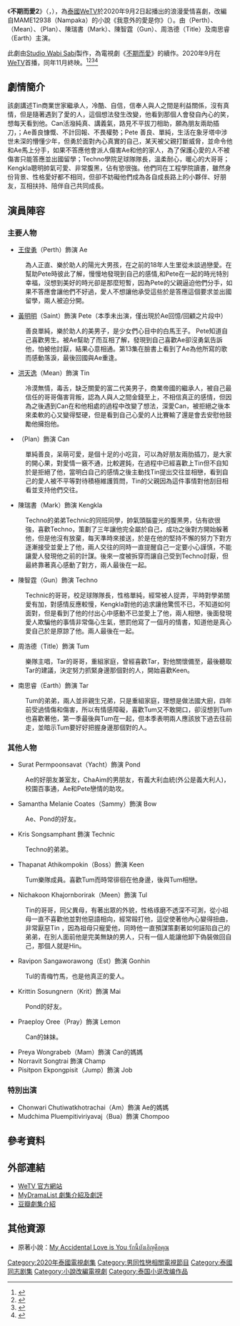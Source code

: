 {{电视节目信息框
| show_name     = 不期而愛2
| original_name = {{lang|th|บังเอิญรัก2}}
| image         = [[檔案:Love_By_Chance_2_–_A_Chance_to_Love.jpg|250px]]
| caption       = 
| show_name_2   = {{nowrap|{{lang|en|Love by Chance 2: A Chance to Love}}<br>{{lang|th|รักนี้บังเอิญคือคุณ 2: โอกาสที่จะได้รัก}}}}
| genre         = [[愛情喜劇|愛情喜劇]]、[[同性戀|同性戀]]
| format        = 
| based_on      = MAME12938（Nampaka）<br/>《我意外的愛是你》
| creator       = 
| developer     = 
| writer        = MAME12938（Nampaka）
| director      = New Siwaj Sawatmaneekul
| starring      = {{link-en|王俊勇|Tanapon Sukumpantanasan}}、{{link-en|洪天逸|Phiravich Attachitsataporn}}、{{link-en|林樂杰|Rathavit Kijworalak}}、<br/>陳瑞書、陳智霆、周浩德、<br/>南思睿
| theme_music_composer = 
| opentheme     = 
| endtheme      = 
| composer      = 
| country       = {{THA}}
| location      = {{THA}}
| language      = [[泰語|泰語]]
| num_episodes  = 13
| runtime       = 37 - 50 分鐘
| company       = [[Studio_Wabi_Sabi|Studio Wabi Sabi]]
| producer      = New Siwaj Sawatmaneekul
| channel       = [[WeTV|WeTV]]
| first_run     = {{THA}}
| first_aired   = {{Start date|2020|9|2}}
| last_aired    = {{End date|2020|11|18}}
| related       = 
| preceded_by   = [[不期而愛|不期而愛]]
| followed_by   = 
| website       = https://wetv.vip/zh-tw/play/izclr5dh61a2y6k WeTV
| production_website = 
}}

《'''不期而愛2'''》（{{lang-th|'''บังเอิญรัก2'''}}，{{lang-en|Love By Chance Season 2}}），為[[泰國|泰國]][[WeTV|WeTV]]於2020年9月2日起播出的浪漫愛情喜劇，改編自MAME12938（Nampaka）的小說《我意外的愛是你》（{{lang|th|รักนี้บังเอิญคือคุณ}}）。由{{link-en|王俊勇|Tanapon Sukumpantanasan}}（Perth）、{{link-en|洪天逸|Phiravich Attachitsataporn}}（Mean）、{{link-en|林樂杰|Rathavit Kijworalak}}（Plan）、陳瑞書（Mark）、陳智霆（Gun）、周浩德（Title）及南思睿（Earth）主演。

此劇由[[Studio_Wabi_Sabi|Studio Wabi Sabi]]製作，為電視劇《[[不期而愛|不期而愛]]》的續作。2020年9月在[[WeTV|WeTV]]首播，同年11月終映。<ref>{{cite news|title=BL泰劇《不期而愛2》雙美男一言不合就吻上　含藥片伸舌引暴動|url=https://tw.appledaily.com/entertainment/20200905/SRPPT5W32VDCDMVQVX2HX7XQYA/|accessdate=2021-01-31|work=蘋果日報|date=2020-09-05|archive-date=2022-05-06|archive-url=https://web.archive.org/web/20220506193718/https://tw.appledaily.com/entertainment/20200905/SRPPT5W32VDCDMVQVX2HX7XQYA/}}</ref><ref>{{cite news|title=泰BL劇《不期而愛2》一言不合就接吻　洪天逸要林樂傑記得刷牙|url=https://star.ettoday.net/news/1802195|accessdate=2021-01-31|work=ETtoday新聞雲|date=2020-09-06}}</ref><ref>{{cite news|title=《一年生》最經典 《與愛同居》尺度大引熱議|url=https://hk.appledaily.com/entertainment/20200907/AQ5SAJ5ZFREJ3PPF7QZW32AFQM/|accessdate=2020-09-09|work=蘋果日報|date=2020-09-07|archive-date=2021-06-21|archive-url=https://web.archive.org/web/20210621170927/https://hk.appledaily.com/entertainment/20200907/AQ5SAJ5ZFREJ3PPF7QZW32AFQM/}}</ref><ref>{{cite news|title=高冷富二代缺愛…砸錢討男大生「感謝之吻」　泰BL《不期而愛2》親到掰彎|url=https://star.ettoday.net/news/1828751|accessdate=2021-01-31|work=ETtoday新聞雲|date=2020-10-11|archive-date=2020-10-10|archive-url=https://web.archive.org/web/20201010191328/https://star.ettoday.net/news/1828751}}</ref>

==劇情簡介==

該劇講述Tin商業世家繼承人，冷酷、自信，信奉人與人之間是利益關係，沒有真情，但是隨著遇到了愛的人，這個想法發生改變，他看到那個人會發自內心的笑，想每天看到他。Can活潑純真、講義氣，路見不平拔刀相助，願為朋友兩助插刀，；Ae善良慷慨、不計回報、不畏權勢；Pete 善良、單純，生活在象牙塔中涉世未深的懵懂少年，但勇於面對內心真實的自己，某天被父親打斷威脅，並命令他和Ae馬上分手，如果不答應他會派人傷害Ae和他的家人，為了保護心愛的人不被傷害只能答應並出國留學；Techno學院足球隊隊長，溫柔耐心，暖心的大哥哥；Kengkla聰明帥氣可愛、非常腹黑，佔有慾很強。他們同在工程學院讀書，雖然身份背景、性格愛好都不相同，但卻不妨礙他們成為各自成長路上的小夥伴、好朋友，互相扶持、陪伴自己共同成長。

== 演員陣容 ==
{{small|註：括號內的演員姓名為小名。}}

=== 主要人物 ===
* [[王俊勇_(泰国男艺人)|王俊勇]]（Perth）飾演 Ae
: 為人正直、樂於助人的陽光大男孩，在之前的18年人生里從未談過戀愛。在幫助Pete時彼此了解，慢慢地發現到自己的感情,和Pete在一起的時光特別幸福，沒想到美好的時光卻是那麼短暫，因為Pete的父親逼迫他們分手，如果不答應會讓他們不好過，愛人不想讓他承受這些於是答應這個要求並出國留學，兩人被迫分開。
* [[苏帕蓬·尤多坎扎纳|黃明明]]（Saint）飾演 Pete（本季未出演，僅出現於Ae回憶/回顧之片段中）
: 善良單純，樂於助人的美男子，是少女們心目中的白馬王子。 Pete知道自己喜歡男生。被Ae幫助了而互相了解，發現到自己喜歡Ae卻沒勇氣告訴他，怕被他討厭，結果心意相通。第13集在臉書上看到了Ae為他所寫的歌而感動落淚，最後回國與Ae重逢。
* [[皮拉维·塔奇沙鹏|洪天逸]]（Mean）飾演 Tin
: 冷漠無情，毒舌，缺乏關愛的富二代美男子，商業帝國的繼承人，被自己最信任的哥哥傷害背叛，認為人與人之間金錢至上，不相信真正的感情，但因為之後遇到Can在和他相處的過程中改變了想法，深愛Can，被拒絕之後本來柔軟的心又變得堅硬，但是看到自己心愛的人比賽輸了還是會去安慰他鼓勵他擁抱他。
* {{link-en|林樂杰|Rathavit Kijworalak}}（Plan）飾演 Can
: 單純善良，呆萌可愛，是個十足的小吃貨，可以為好朋友兩肋插刀，是大家的開心果，對愛情一竅不通，比較遲鈍，在過程中已經喜歡上Tin但不自知於是拒絕了他，當明白自己的感情之後主動找Tin提出交往並相戀，看到自己的愛人被不平等對待積極維護質問，Tin的父親因為這件事情對他刮目相看並支持他們交往。
* 陳瑞書（Mark）飾演 Kengkla
: Techno的弟弟Technic的同班同學，帥氣頭腦靈光的腹黑男，佔有欲很強，喜歡Techno，策劃了三年讓他完全屬於自己，成功之後對方開始躲著他，但是他沒有放棄，每天準時來接送，於是在他的堅持不懈的努力下對方逐漸接受並愛上了他，兩人交往的同時一直提醒自己一定要小心謹慎，不能讓愛人發現他之前的計謀。後來一度被拆穿而讓自己受到Techno討厭，但最終靠著真心感動了對方，兩人最後在一起。
* 陳智霆（Gun）飾演 Techno
: Technic的哥哥，校足球隊隊長，性格單純，經常被人捉弄，平時對學弟關愛有加，對感情反應較慢，Kengkla對他的追求讓他驚慌不已，不知道如何面對，但是看到了他的付出心中感動不已並愛上了他，兩人相戀，後面發現愛人欺騙他的事情非常傷心生氣，懲罰他寫了一個月的情書，知道他是真心愛自己於是原諒了他。兩人最後在一起。
* 周浩德（Title）飾演 Tum
: 樂隊主唱，Tar的哥哥，重組家庭，曾經喜歡Tar，對他關懷備至，最後聽取Tar的建議，決定努力抓緊身邊那個對的人，開始喜歡Keen。
* 南思睿（Earth）飾演 Tar
: Tum的弟弟，兩人並非親生兄弟，只是重組家庭，理想是做法國大廚，四年前受過情傷和傷害，所以有情感障礙，喜歡Tum又不敢開口，卻沒想到Tum也喜歡著他，第一季最後與Tum在一起，但本季表明兩人應該放下過去往前走，並暗示Tum要好好把握身邊那個對的人。

=== 其他人物 ===
* Surat Permpoonsavat（Yacht）飾演 Pond
: Ae的好朋友兼室友，ChaAim的男朋友，有義大利血統(外公是義大利人)，校園百事通，Ae和Pete戀情的助攻。
* Samantha Melanie Coates（Sammy）飾演 Bow
: Ae、Pond的好友。
* Kris Songsamphant 飾演 Technic
: Techno的弟弟。
* Thapanat Athikompokin（Boss）飾演 Keen
: Tum樂隊成員。喜歡Tum而時常徘徊在他身邊，後與Tum相戀。
* Nichakoon Khajornborirak（Meen）飾演 Tul
: Tin的哥哥，同父異母，有著出眾的外貌，性格琢磨不透深不可測，從小祖母一直不喜歡他並對他惡語相向，經常毆打他，這促使著他內心變得扭曲，非常厭惡Tin ，因為祖母只寵愛他，同時他一直預謀策劃著如何誣陷自己的弟弟，在別人面前他是完美無缺的男人，只有一個人能讓他卸下偽裝做回自己，那個人就是Hin。
* Ravipon Sangaworawong（Est）飾演 Gonhin
: Tul的青梅竹馬，也是他真正的愛人。
* Krittin Sosungnern（Krit）飾演 Mai
: Pond的好友。
* Praeploy Oree（Pray）飾演 Lemon
: Can的妹妹。
* Preya Wongrabeb（Mam）飾演 Can的媽媽
* Norravit Songtrai 飾演 Champ
* Pisitpon Ekpongpisit（Jump）飾演 Job

=== 特別出演 ===
* Chonwari Chutiwatkhotrachai（Am）飾演 Ae的媽媽
* Mudchima Pluempitiviriyavaj（Bua）飾演 Chompoo

== 參考資料 ==
{{reflist}}

== 外部連結 ==
* [https://wetv.vip/zh-tw/play/izclr5dh61a2y6k WeTV 官方網站] {{Wayback|url=https://wetv.vip/zh-tw/play/izclr5dh61a2y6k |date=20200908123850 }}{{th}}
* [https://mydramalist.com/52541-love-by-chance-2 MyDramaList 劇集介紹及劇評] {{Wayback|url=https://mydramalist.com/52541-love-by-chance-2 |date=20201101132314 }}{{en}}
* [https://movie.douban.com/subject/34925538 豆瓣劇集介紹] {{Wayback|url=https://movie.douban.com/subject/34925538 |date=20220312085539 }}{{zh}}

== 其他資源 ==
* 原著小說：[https://writer.dek-d.com/love_in_a_rain/story/view.php?id=1129064 My Accidental Love is You รักนี้บังเอิญคือคุณ]

[[Category:2020年泰國電視劇集|Category:2020年泰國電視劇集]]
[[Category:男同性戀相關電視節目|Category:男同性戀相關電視節目]]
[[Category:泰國同志剧集|Category:泰國同志剧集]]
[[Category:小說改編電視劇|Category:小說改編電視劇]]
[[Category:泰国小说改编作品|Category:泰国小说改编作品]]